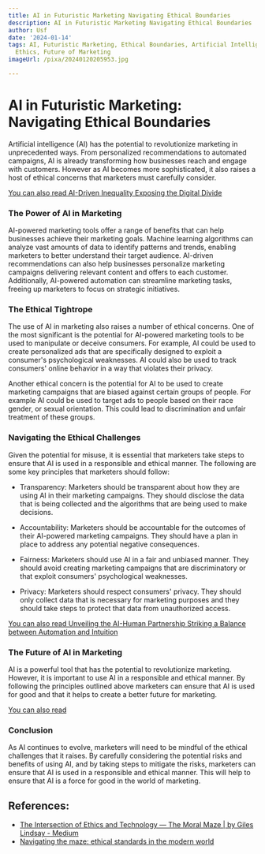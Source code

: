 ```yaml
---
title: AI in Futuristic Marketing Navigating Ethical Boundaries
description: AI in Futuristic Marketing Navigating Ethical Boundaries
author: Usf
date: '2024-01-14'
tags: AI, Futuristic Marketing, Ethical Boundaries, Artificial Intelligence, Marketing
  Ethics, Future of Marketing
imageUrl: /pixa/20240120205953.jpg

---
```

# AI in  Futuristic Marketing: Navigating Ethical Boundaries

Artificial intelligence (AI) has the potential to revolutionize marketing in  unprecedented ways. From personalized recommendations to automated campaigns,  AI is already transforming how businesses reach and engage with customers. However as AI becomes more sophisticated, it also raises a host of ethical concerns  that marketers must carefully  consider.

[You can  also read AI-Driven  Inequality Exposing  the Digital Divide](AI-Driven%20Inequality%20Exposing%20the%20Digital%20Divide)


### The Power of AI in Marketing

AI-powered marketing tools offer  a range of benefits that  can help businesses achieve  their marketing goals.  Machine learning algorithms can analyze vast amounts of data  to identify patterns and trends, enabling marketers to better understand their target audience.  AI-driven recommendations can also help businesses personalize  marketing campaigns delivering relevant content and offers to  each  customer. Additionally,  AI-powered automation can streamline marketing tasks, freeing up marketers to focus on strategic initiatives.

### The Ethical Tightrope

The use of AI in marketing also raises  a number of ethical concerns. One of  the most  significant is the potential for AI-powered marketing tools  to be used to manipulate or  deceive consumers. For example, AI could be used to create personalized ads that are specifically designed to exploit a consumer's psychological weaknesses. AI could also be  used to  track consumers' online behavior in a way that violates  their privacy.

Another ethical concern is the potential for AI to be used to create marketing campaigns that are biased against certain groups of people. For example AI could be used to target ads to people based on their  race gender, or sexual orientation. This could lead to discrimination and unfair treatment of these groups.

### Navigating the Ethical Challenges

Given the potential for misuse, it is essential that marketers take steps  to ensure that  AI is used in a responsible and ethical  manner. The following are some key principles that marketers  should follow:

- Transparency: Marketers should  be transparent about how they  are using AI in their marketing campaigns. They should  disclose the data that is  being collected and the algorithms  that are being used to make decisions.

- Accountability: Marketers should be accountable for the outcomes of their AI-powered marketing campaigns. They should have a plan in place to address any potential negative consequences.

- Fairness: Marketers should use  AI in a fair and unbiased manner. They should avoid creating marketing campaigns that are discriminatory  or that exploit consumers' psychological weaknesses.

- Privacy: Marketers should respect consumers' privacy. They should only collect data that is necessary for marketing purposes and they should take steps to protect that data from unauthorized access.

[You can also read Unveiling the AI-Human Partnership Striking a Balance between Automation and Intuition](Unveiling%20the%20AI-Human%20Partnership%20Striking%20a%20Balance%20between%20Automation%20and%20Intuition)


### The Future of AI in Marketing

AI  is a powerful  tool  that has  the  potential to revolutionize  marketing. However, it is important to use AI in a responsible and ethical manner. By following  the principles outlined above marketers can ensure  that AI  is used for good and that it  helps to create  a better future for marketing.

[You can also  read ]()


### Conclusion

As AI continues to evolve, marketers will need to be mindful of the ethical challenges that  it raises. By carefully considering the potential  risks and benefits  of using AI, and by taking  steps to mitigate the risks, marketers can ensure that AI is used in a responsible and ethical manner. This will help to ensure that AI is a force for  good in the world of marketing.

## References:
- [The Intersection of Ethics and Technology — The Moral Maze | by Giles Lindsay - Medium](https://agiledelta.medium.com/the-intersection-of-ethics-and-technology-the-moral-maze-801899a371f2)
- [Navigating the maze: ethical standards in the modern world](https://greenly.earth/en-us/blog/company-guide/navigating-the-maze-ethical-standards-in-the-modern-world)
